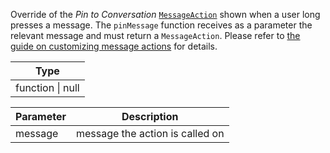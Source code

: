 Override of the *Pin to Conversation* [`MessageAction`](/reactnative/object-types/message-action) shown when a user long presses a message.
The `pinMessage` function receives as a parameter the relevant message and must return a `MessageAction`.
Please refer to [the guide on customizing message actions](../../../../guides/message_actions_customization.mdx) for details.

| Type |
| - |
| function \| null |

| Parameter | Description |
| - | - |
| message	| message the action is called on |